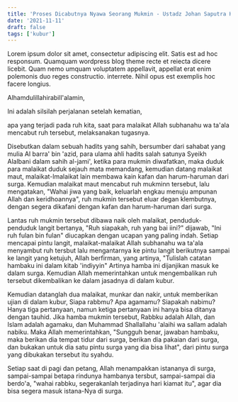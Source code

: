 ```yaml
---
title: 'Proses Dicabutnya Nyawa Seorang Mukmin - Ustadz Johan Saputra Halim, M.H.I. - Ceramah Singkat'
date: '2021-11-11'
draft: false
tags: ['kubur']
---
```


Lorem ipsum dolor sit amet, consectetur adipiscing elit. Satis est ad hoc responsum. Quamquam wordpress blog theme recte et reiecta dicere licebit. Quam nemo umquam voluptatem appellavit, appellat erat enim polemonis duo reges constructio. interrete. Nihil opus est exemplis hoc facere longius.

Alhamdulillahirabill'alamin,

Ini adalah silsilah perjalanan setelah kematian,

apa yang terjadi pada ruh kita, saat para malaikat Allah subhanahu wa ta'ala mencabut ruh tersebut, melaksanakan tugasnya.

Disebutkan dalam sebuah hadits yang sahih, bersumber dari sahabat yang mulia Al barra' bin 'azid, para ulama ahli hadits salah satunya Syeikh Alalbani dalam sahih al-jami', ketika para mukmin diwafatkan, maka duduk para malaikat duduk sejauh mata memandang, kemudian datang malaikat maut, malaikat-lmalaikat lain membawa kain kafan dan harum-haruman dari surga. Kemudian malaikat maut mencabut ruh mukminn tersebut, lalu mengatakan, "Wahai jiwa yang baik, keluarlah engkau menuju ampunan Allah dan keridhoannya", ruh mukmin tersebut eluar degan klembutnya, dengan segera dikafani dengan kafan dan harum-haruman dari surga.

Lantas ruh mukmin tersebut dibawa naik oleh malaikat, penduduk-penduduk langit bertanya, "Ruh siapakah, ruh yang bai iini?" dijawab, "Ini ruh fulan bin fulan" diucapkan dengan ucapan yang paling indah. Setiap mencapai pintu langit, malaikat-malaikat Allah subhanahu wa ta'ala menyambut ruh tersbut lalu mengantarnya ke pintu langit berikutnya sampai ke langit yang ketujuh, Allah berfirman, yang artinya, "Tulislah catatan hambaku ini dalam kitab 'indiyyin" Artinya hamba ini dijanjikan masuk ke dalam surga. Kemudian Allah memerintahkan untuk mengembalikan ruh tersebut dikembalikan ke dalam jasadnya di dalam kubur.

Kemudian datanglah dua malaikat, munkar dan nakir, untuk memberikan ujian di dalam kubur, Siapa rabbmu? Apa agamamu? Siapakah nabimu? Hanya tiga pertanyaan, namun ketiga pertanyaan ini hanya bisa ditanya dengan tauhid. Jika hamba mukmin tersebut, Rabbku adalah Allah, dan Islam adalah agamaku, dan Muhammad Shallallahu 'alaihi wa sallam adalah nabiku. Maka Allah memerintahkan, "Sungguh benar, jawaban hambaku, maka berikan dia tempat tidur dari surga, berikan dia pakaian dari surga, dan bukakan untuk dia satu pintu surga yang dia bisa lihat", dari pintu surga yang dibukakan tersebut itu syahdu.

Setiap saat di pagi dan petang, Allah menampakkan istananya di surga, sampai-sampai betapa rindunya hambanya tersbut, sampai-sampai dia berdo'a, "wahai rabbku, segerakanlah terjadinya hari kiamat itu", agar dia bisa segera masuk istana-Nya di surga.
